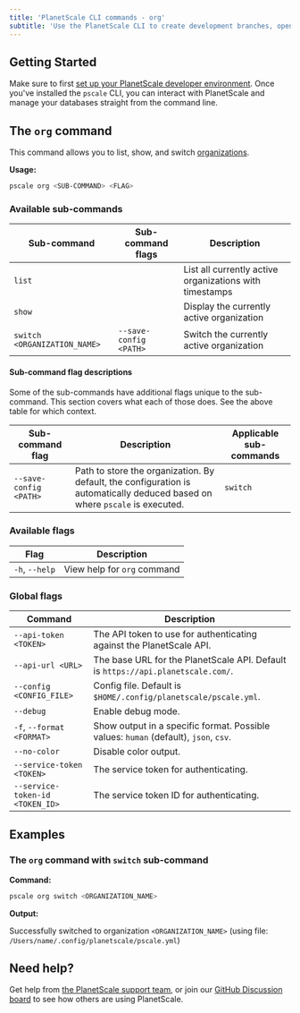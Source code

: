 ```yaml
---
title: 'PlanetScale CLI commands - org'
subtitle: 'Use the PlanetScale CLI to create development branches, open deploy requests, and make non-blocking schema changes directly from your terminal.'
---
```


## Getting Started

Make sure to first [set up your PlanetScale developer environment](/docs/concepts/planetscale-environment-setup). Once you've installed the `pscale` CLI, you can interact with PlanetScale and manage your databases straight from the command line.

## The `org` command

This command allows you to list, show, and switch [organizations](/docs/concepts/access-control#organization-member).

**Usage:**

```bash
pscale org <SUB-COMMAND> <FLAG>
```

### Available sub-commands

| **Sub-command**              | **Sub-command flags**  | **Description**                                         |
| ---------------------------- | ---------------------- | ------------------------------------------------------- |
| `list`                       |                        | List all currently active organizations with timestamps |
| `show`                       |                        | Display the currently active organization               |
| `switch <ORGANIZATION_NAME>` | `--save-config <PATH>` | Switch the currently active organization                |

#### Sub-command flag descriptions

Some of the sub-commands have additional flags unique to the sub-command. This section covers what each of those does. See the above table for which context.

| **Sub-command flag**   | **Description**                                                                                                             | **Applicable sub-commands** |
| ---------------------- | --------------------------------------------------------------------------------------------------------------------------- | --------------------------- |
| `--save-config <PATH>` | Path to store the organization. By default, the configuration is automatically deduced based on where `pscale` is executed. | `switch`                    |

### Available flags

| **Flag**       | **Description**             |
| -------------- | --------------------------- |
| `-h`, `--help` | View help for `org` command |

### Global flags

| **Command**                     | **Description**                                                                      |
| ------------------------------- | ------------------------------------------------------------------------------------ |
| `--api-token <TOKEN>`           | The API token to use for authenticating against the PlanetScale API.                 |
| `--api-url <URL>`               | The base URL for the PlanetScale API. Default is `https://api.planetscale.com/`.     |
| `--config <CONFIG_FILE>`        | Config file. Default is `$HOME/.config/planetscale/pscale.yml`.                      |
| `--debug`                       | Enable debug mode.                                                                   |
| `-f`, `--format <FORMAT>`       | Show output in a specific format. Possible values: `human` (default), `json`, `csv`. |
| `--no-color`                    | Disable color output.                                                                |
| `--service-token <TOKEN>`       | The service token for authenticating.                                                |
| `--service-token-id <TOKEN_ID>` | The service token ID for authenticating.                                             |

## Examples

### The `org` command with `switch` sub-command

**Command:**

```bash
pscale org switch <ORGANIZATION_NAME>
```

**Output:**

Successfully switched to organization `<ORGANIZATION_NAME>` (using file: `/Users/name/.config/planetscale/pscale.yml`)

## Need help?

Get help from [the PlanetScale support team](https://support.planetscale.com/), or join our [GitHub Discussion board](https://github.com/planetscale/discussion/discussions) to see how others are using PlanetScale.

